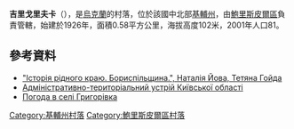 {{coord|50|25|54|N|31|9|0|E|scale:30000|display=title}}

'''吉里戈里夫卡'''（{{lang-uk|Григорівка}}），是[[烏克蘭|烏克蘭]]的村落，位於該國中北部[[基輔州|基輔州]]，由[[鮑里斯皮爾區|鮑里斯皮爾區]]負責管轄，始建於1926年，面積0.58平方公里，海拔高度102米，2001年人口81。

==參考資料==
* [https://archive.is/20121222160144/http://borispol-rada.gov.ua/english/boryspil-district-12.html "Історія рідного краю. Бориспільщина.", Наталія Йова, Тетяна Гойда]
* [https://web.archive.org/web/20120205185904/http://www.rada.gov.ua/zakon/new/ADM/zmistko.html Адміністративно-територіальний устрій Київської області]
* [http://weather.in.ua/ua/kievskaja/5932 Погода в селі Григорівка] {{Wayback|url=http://weather.in.ua/ua/kievskaja/5932 |date=20160510050049 }}

{{DEFAULTSORT:Григорівка}}
[[Category:基輔州村落|Category:基輔州村落]]
[[Category:鮑里斯皮爾區村落|Category:鮑里斯皮爾區村落]]


{{Kiev-geo-stub}}